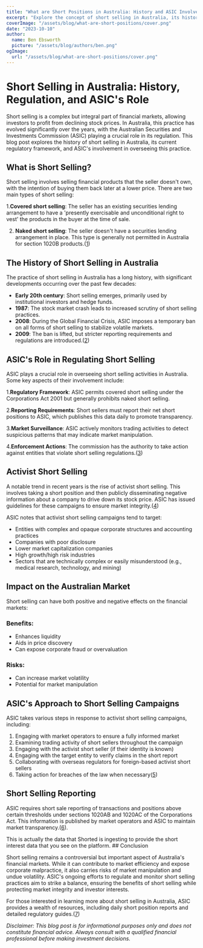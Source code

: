 ```yaml
---
title: "What are Short Positions in Australia: History and ASIC Involvement"
excerpt: "Explore the concept of short selling in Australia, its historical significance, and the role of the Australian Securities and Investments Commission (ASIC) in regulating this practice."
coverImage: "/assets/blog/what-are-short-positions/cover.png"
date: "2023-10-10"
author:
  name: Ben Ebsworth
  picture: "/assets/blog/authors/ben.png"
ogImage:
  url: "/assets/blog/what-are-short-positions/cover.png"
---
```


# Short Selling in Australia: History, Regulation, and ASIC's Role

Short selling is a complex but integral part of financial markets, allowing investors to profit from declining stock prices. In Australia, this practice has evolved significantly over the years, with the Australian Securities and Investments Commission (ASIC) playing a crucial role in its regulation. This blog post explores the history of short selling in Australia, its current regulatory framework, and ASIC's involvement in overseeing this practice.

## What is Short Selling?

Short selling involves selling financial products that the seller doesn't own, with the intention of buying them back later at a lower price. There are two main types of short selling:

1.**Covered short selling**: The seller has an existing securities lending arrangement to have a 'presently exercisable and unconditional right to vest' the products in the buyer at the time of sale.

2. **Naked short selling**: The seller doesn't have a securities lending arrangement in place. This type is generally not permitted in Australia for section 1020B products.([1](https://asic.gov.au/regulatory-resources/markets/short-selling/activist-short-selling-campaigns-in-australia/))

## The History of Short Selling in Australia

The practice of short selling in Australia has a long history, with significant developments occurring over the past few decades:

- **Early 20th century**: Short selling emerges, primarily used by institutional investors and hedge funds.
- **1987**: The stock market crash leads to increased scrutiny of short selling practices.
- **2008**: During the Global Financial Crisis, ASIC imposes a temporary ban on all forms of short selling to stabilize volatile markets.
- **2009**: The ban is lifted, but stricter reporting requirements and regulations are introduced.([2](https://asic.gov.au/regulatory-resources/markets/short-selling/))

## ASIC's Role in Regulating Short Selling

ASIC plays a crucial role in overseeing short selling activities in Australia. Some key aspects of their involvement include:

1.**Regulatory Framework**: ASIC permits covered short selling under the Corporations Act 2001 but generally prohibits naked short selling.

2.**Reporting Requirements**: Short sellers must report their net short positions to ASIC, which publishes this data daily to promote transparency.

3.**Market Surveillance**: ASIC actively monitors trading activities to detect suspicious patterns that may indicate market manipulation.

4.**Enforcement Actions**: The commission has the authority to take action against entities that violate short selling regulations.([3](https://asic.gov.au/regulatory-resources/markets/short-selling/activist-short-selling-campaigns-in-australia/))

## Activist Short Selling

A notable trend in recent years is the rise of activist short selling. This involves taking a short position and then publicly disseminating negative information about a company to drive down its stock price. ASIC has issued guidelines for these campaigns to ensure market integrity.([4](https://asic.gov.au/regulatory-resources/markets/short-selling/activist-short-selling-campaigns-in-australia/))

ASIC notes that activist short selling campaigns tend to target:

- Entities with complex and opaque corporate structures and accounting practices
- Companies with poor disclosure
- Lower market capitalization companies
- High growth/high risk industries
- Sectors that are technically complex or easily misunderstood (e.g., medical research, technology, and mining)

## Impact on the Australian Market

Short selling can have both positive and negative effects on the financial markets:

### Benefits:

- Enhances liquidity
- Aids in price discovery
- Can expose corporate fraud or overvaluation

### Risks:

- Can increase market volatility
- Potential for market manipulation

## ASIC's Approach to Short Selling Campaigns

ASIC takes various steps in response to activist short selling campaigns, including:

1. Engaging with market operators to ensure a fully informed market
2. Examining trading activity of short sellers throughout the campaign
3. Engaging with the activist short seller (if their identity is known)
4. Engaging with the target entity to verify claims in the short report
5. Collaborating with overseas regulators for foreign-based activist short sellers
6. Taking action for breaches of the law when
   necessary([5](https://asic.gov.au/regulatory-resources/markets/short-selling/activist-short-selling-campaigns-in-australia/))

## Short Selling Reporting

ASIC requires short sale reporting of transactions and positions above certain
thresholds under sections 1020AB and 1020AC of the Corporations Act. This information is
published by market operators and ASIC to maintain market
transparency.([6](https://asic.gov.au/regulatory-resources/markets/short-selling/short-position-reports-table/)).

<Info title="Shorted Data Source">
  This is actually the data that Shorted is ingesting to provide the short
  interest data that you see on the platform.
</Info>
## Conclusion

Short selling remains a controversial but important aspect of Australia's financial markets.
While it can contribute to market efficiency and expose corporate malpractice,
it also carries risks of market manipulation and undue volatility. ASIC's ongoing
efforts to regulate and monitor short selling practices aim to strike a balance,
ensuring the benefits of short selling while protecting market integrity and investor interests.

For those interested in learning more about short selling in Australia,
ASIC provides a wealth of resources, including daily short position reports
and detailed regulatory
guides.([7](https://asic.gov.au/regulatory-resources/markets/short-selling/short-position-reports-table/))

_Disclaimer: This blog post is for informational purposes only and does not
constitute financial advice. Always consult with a qualified financial
professional before making investment decisions._
